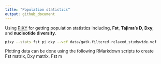 ```yaml
---
title: "Population statistics"
output: github_document 
--- 
```


Using [PIXY](https://pixy.readthedocs.io/en/latest/) for getting population statistics including, **Fst**, **Tajima's D**, **Dxy**, and **nucleotide diversity**. 

```bash 
pixy --stats fst pi dxy --vcf data/gatk.filtered.relaxed_studywide.vcf.gz --populations data/apoly_populations_metadata_INDREG.txt --window_size 10000 --n_cores 8 --bypass_invariant_check yes
```

Plotting data can be done using the following RMarkdown scripts to create Fst matrix, Dxy matrix, Fst m 